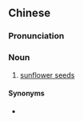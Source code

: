 ==Chinese==
{{zh-forms|type=31}}

===Pronunciation===
{{zh-pron
|m=xiàngrìkuízǐ
|c=hoeng3 jat6 kwai4 zi2
|cat=n
}}

===Noun===
{{zh-noun}}

# [[sunflower seeds]]

====Synonyms====
* {{zh-l|葵花籽}}